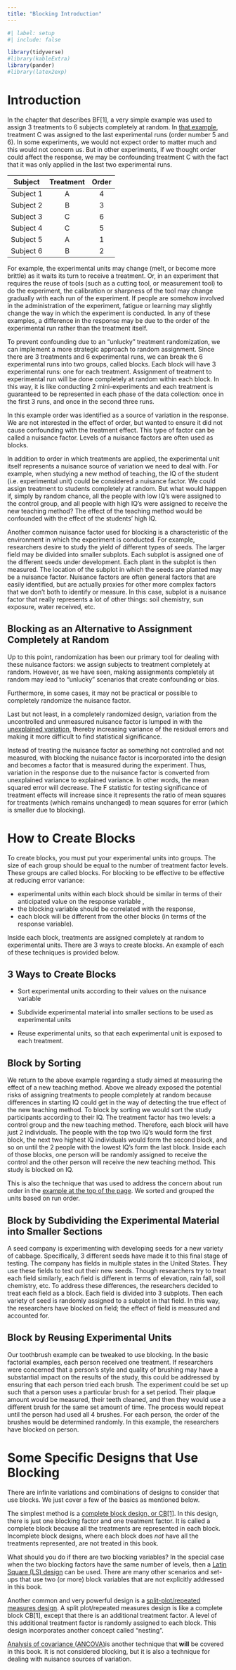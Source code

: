 ```yaml
---
title: "Blocking Introduction"
---
```


```r
#| label: setup
#| include: false

library(tidyverse)
#library(kableExtra)
library(pander)
#library(latex2exp)
```

# Introduction {#introduction}

In the chapter that describes BF\[1\], a very simple example was used to assign 3 treatments to 6 subjects completely at random. In [that example](BasicFactorial_quarto_boat.qmd#design), treatment C was assigned to the last experimental runs (order number 5 and 6). In some experiments, we would not expect order to matter much and this would not concern us. But in other experiments, if we thought order could affect the response, we may be confounding treatment C with the fact that it was only applied in the last two experimental runs.

|  Subject  | Treatment | Order |
|:---------:|:---------:|:-----:|
| Subject 1 |     A     |   4   |
| Subject 2 |     B     |   3   |
| Subject 3 |     C     |   6   |
| Subject 4 |     C     |   5   |
| Subject 5 |     A     |   1   |
| Subject 6 |     B     |   2   |

For example, the experimental units may change (melt, or become more brittle) as it waits its turn to receive a treatment. Or, in an experiment that requires the reuse of tools (such as a cutting tool, or measurement tool) to do the experiment, the calibration or sharpness of the tool may change gradually with each run of the experiment. If people are somehow involved in the administration of the experiment, fatigue or learning may slightly change the way in which the experiment is conducted. In any of these examples, a difference in the response may be due to the order of the experimental run rather than the treatment itself.

To prevent confounding due to an "unlucky" treatment randomization, we can implement a more strategic approach to random assignment. Since there are 3 treatments and 6 experimental runs, we can break the 6 experimental runs into two groups, called blocks. Each block will have 3 experimental runs: one for each treatment. Assignment of treatment to experimental run will be done completely at random within each block. In this way, it is like conducting 2 mini-experiments and each treatment is guaranteed to be represented in each phase of the data collection: once in the first 3 runs, and once in the second three runs.

In this example order was identified as a source of variation in the response. We are not interested in the effect of order, but wanted to ensure it did not cause confounding with the treatment effect. This type of factor can be called a nuisance factor. Levels of a nuisance factors are often used as blocks.

In addition to order in which treatments are applied, the experimental unit itself represents a nuisance source of variation we need to deal with. For example, when studying a new method of teaching, the IQ of the student (i.e. experimental unit) could be considered a nuisance factor. We could assign treatment to students completely at random. But what would happen if, simply by random chance, all the people with low IQ's were assigned to the control group, and all people with high IQ's were assigned to receive the new teaching method? The effect of the teaching method would be confounded with the effect of the students' high IQ.

Another common nuisance factor used for blocking is a characteristic of the environment in which the experiment is conducted. For example, researchers desire to study the yield of different types of seeds. The larger field may be divided into smaller subplots. Each subplot is assigned one of the different seeds under development. Each plant in the subplot is then measured. The location of the subplot in which the seeds are planted may be a nuisance factor. Nuisance factors are often general factors that are easily identified, but are actually proxies for other more complex factors that we don't both to identify or measure. In this case, subplot is a nuisance factor that really represents a lot of other things: soil chemistry, sun exposure, water received, etc.

## Blocking as an Alternative to Assignment Completely at Random

Up to this point, randomization has been our primary tool for dealing with these nuisance factors: we assign subjects to treatment completely at random. However, as we have seen, making assignments completely at random may lead to "unlucky" scenarios that create confounding or bias.

Furthermore, in some cases, it may not be practical or possible to completely randomize the nuisance factor.

Last but not least, in a completely randomized design, variation from the uncontrolled and unmeasured nuisance factor is lumped in with the [unexplained variation](sources_of_variances.qmd#types-of-variance), thereby increasing variance of the residual errors and making it more difficult to find statistical significance.

Instead of treating the nuisance factor as something not controlled and not measured, with blocking the nuisance factor is incorporated into the design and becomes a factor that is measured during the experiment. Thus, variation in the response due to the nuisance factor is converted from unexplained variance to explained variance. In other words, the mean squared error will decrease. The F statistic for testing significance of treatment effects will increase since it represents the ratio of mean squares for treatments (which remains unchanged) to mean squares for error (which is smaller due to blocking).

# How to Create Blocks

To create blocks, you must put your experimental units into groups. The size of each group should be equal to the number of treatment factor levels. These groups are called blocks. For blocking to be effective to be effective at reducing error variance:

-   experimental units within each block should be similar in terms of their anticipated value on the response variable ,
-   the blocking variable should be correlated with the response,
-   each block will be different from the other blocks (in terms of the response variable).

Inside each block, treatments are assigned completely at random to experimental units. There are 3 ways to create blocks. An example of each of these techniques is provided below.

::: callout-important
## 3 Ways to Create Blocks

-   Sort experimental units according to their values on the nuisance variable

-   Subdivide experimental material into smaller sections to be used as experimental units

-   Reuse experimental units, so that each experimental unit is exposed to each treatment.
:::

## Block by Sorting

We return to the above example regarding a study aimed at measuring the effect of a new teaching method. Above we already exposed the potential risks of assigning treatments to people completely at random because differences in starting IQ could get in the way of detecting the true effect of the new teaching method. To block by sorting we would sort the study participants according to their IQ. The treatment factor has two levels: a control group and the new teaching method. Therefore, each block will have just 2 individuals. The people with the top two IQ's would form the first block, the next two highest IQ individuals would form the second block, and so on until the 2 people with the lowest IQ's form the last block. Inside each of those blocks, one person will be randomly assigned to receive the control and the other person will receive the new teaching method. This study is blocked on IQ.

This is also the technique that was used to address the concern about run order in the [example at the top of the page](#Introduction). We sorted and grouped the units based on run order.

## Block by Subdividing the Experimental Material into Smaller Sections

A seed company is experimenting with developing seeds for a new variety of cabbage. Specifically, 3 different seeds have made it to this final stage of testing. The company has fields in multiple states in the United States. They use these fields to test out their new seeds. Though researchers try to treat each field similarly, each field is different in terms of elevation, rain fall, soil chemistry, etc. To address these differences, the researchers decided to treat each field as a block. Each field is divided into 3 subplots. Then each variety of seed is randomly assigned to a subplot in that field. In this way, the researchers have blocked on field; the effect of field is measured and accounted for.

## Block by Reusing Experimental Units

Our toothbrush example can be tweaked to use blocking. In the basic factorial examples, each person received one treatment. If researchers were concerned that a person's style and quality of brushing may have a substantial impact on the results of the study, this could be addressed by ensuring that each person tried each brush. The experiment could be set up such that a person uses a particular brush for a set period. Their plaque amount would be measured, their teeth cleaned, and then they would use a different brush for the same set amount of time. The process would repeat until the person had used all 4 brushes. For each person, the order of the brushes would be determined randomly. In this example, the researchers have blocked on person.

# Some Specific Designs that Use Blocking

There are infinite variations and combinations of designs to consider that use blocks. We just cover a few of the basics as mentioned below.

The simplest method is a [complete block design, or CB\[1\]](cb1.qmd). In this design, there is just one blocking factor and one treatment factor. It is called a complete block because all the treatments are represented in each block. Incomplete block designs, where each block does *not* have all the treatments represented, are not treated in this book.

What should you do if there are two blocking variables? In the special case when the two blocking factors have the same number of levels, then a [Latin Square (LS) design](latin_square.qmd) can be used. There are many other scenarios and set-ups that use two (or more) block variables that are not explicitly addressed in this book.

Another common and very powerful design is a [split-plot/repeated measures design](sp_rm.qmd). A split plot/repeated measures design is like a complete block CB\[1\], except that there is an additional treatment factor. A level of this additional treatment factor is randomly assigned to each block. This design incorporates another concept called "nesting".

[Analysis of covariance (ANCOVA)](ancova.qmd)is another technique that **will** be covered in this book. It is not considered blocking, but it is also a technique for dealing with nuisance sources of variation.

